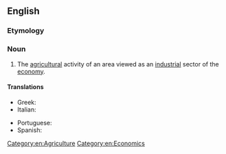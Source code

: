==English==

===Etymology===
{{prefix|agro|industry|lang=en}}

===Noun===
{{en-noun|agroindustries}}

# The [[agricultural]] activity of an area viewed as an [[industrial]] sector of the [[economy]].

====Translations====
{{trans-top|}}
* Greek: {{t+|el|αγροτοβιομηχανικός|m}}
* Italian: {{t+|it|agroindustria|f}}
{{trans-mid}}
* Portuguese: {{t+|pt|agroindústria|f}}
* Spanish: {{t+|es|agroindustria|f}}
{{trans-bottom}}

[[Category:en:Agriculture]]
[[Category:en:Economics]]